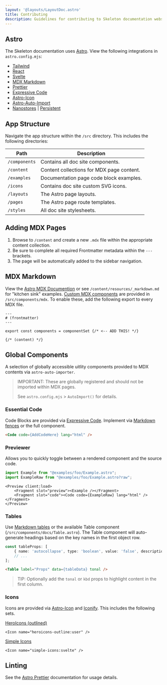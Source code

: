 ```yaml
---
layout: '@layouts/LayoutDoc.astro'
title: Contributing
description: Guidelines for contributing to Skeleton documentation website.
---
```



## Astro

The Skeleton documentation uses [Astro](https://astro.build/). View the following integrations in `astro.config.mjs`:

- [Tailwind](https://docs.astro.build/en/guides/integrations-guide/tailwind/)
- [React](https://docs.astro.build/en/guides/integrations-guide/react/)
- [Svelte](https://docs.astro.build/en/guides/integrations-guide/svelte/)
- [MDX Markdown](https://docs.astro.build/en/guides/markdown-content/)
- [Prettier](https://docs.astro.build/en/editor-setup/#prettier)
- [Expressive Code](https://expressive-code.com/)
- [Astro-Icon](https://github.com/natemoo-re/astro-icon)
- [Astro-Auto-Import](https://github.com/delucis/astro-auto-import/tree/main/packages/astro-auto-import)
- [Nanostores](https://docs.astro.build/en/recipes/sharing-state-islands/#why-nano-stores) | [Persistent](https://github.com/nanostores/persistent)

## App Structure

Navigate the app structure within the `/src` directory. This includes the following directories:

| Path          | Description                                |
|---------------|--------------------------------------------|
| `/components` | Contains all doc site components.          |
| `/content`    | Content collections for MDX page content.  |
| `/examples`   | Documentation page code block examples.    |
| `/icons`      | Contains doc site custom SVG icons.        |
| `/layouts`    | The Astro page layouts.                    |
| `/pages`      | The Astro page route templates.            |
| `/styles`     | All doc site stylesheets.                  |

## Adding MDX Pages

1. Browse to `/content` and create a new `.mdx` file within the appropriate content collection.
2. Be sure to complete all required Frontmatter metadata within the `---` brackets.
3. The page will be automatically added to the sidebar navigation.

## MDX Markdown

View the [Astro MDX Documention](https://docs.astro.build/en/guides/markdown-content/) or see `/content/resources/_markdown.md` for "kitchen sink" examples. [Custom MDX components](https://mdxjs.com/table-of-components/) are provided in `/src/components/mdx`. To enable these, add the following export to every MDX file.

```astro
---
# (frontmatter)
---

export const components = componentSet {/* <-- ADD THIS! */}

{/* (content) */}
```

## Global Components

A selection of globally accessible uitlity components provided to MDX contents via `astro-auto-importer`.

> IMPORTANT: These are globally registered and should not be imported within MDX pages.
>
> See `astro.config.mjs` > `AutoImport()` for details.

### Essential Code

Code Blocks are provided via [Expressive Code](https://expressive-code.com/). Implement via [Markdown fences](https://expressive-code.com/key-features/syntax-highlighting/) or the full component.

```html
<Code code={AddCodeHere} lang="html" />
```

### Previewer

Allows you to quickly toggle between a rendered component and the source code.

```ts
import Example from "@examples/foo/Example.astro";
import ExampleRaw from "@examples/foo/Example.astro?raw";
```

```astro
<Preview client:load>
    <Fragment slot="preview"><Example /></Fragment>
    <Fragment slot="code"><Code code={ExampleRaw} lang="html" /></Fragment>
</Preview>
```

### Tables

Use [Markdown tables](https://www.tablesgenerator.com/markdown_tables) or the available Table component (`/src/components/docs/Table.astro`). The Table component will auto-generate headings based on the key names in the first object row.

```ts
const tableProps: [
    { name: 'autocollapse', type: 'boolean', value: 'false', description: 'Set the auto-collapse mode.' },
    // ...
];
```

```html
<Table label="Props" data={tableData} tonal />
```

> TIP: Optionally add the `tonal` or `kbd` props to highlight content in the first column.

### Icons

Icons are provided via [Astro-Icon](https://github.com/natemoo-re/astro-icon) and [Iconify](https://iconify.design/). This includes the following sets.

[HeroIcons (outlined)](https://icon-sets.iconify.design/heroicons/)

```astro
<Icon name="heroicons-outline:user" />
```

[Simple Icons](https://icon-sets.iconify.design/simple-icons/)

```astro
<Icon name="simple-icons:svelte" />
```

## Linting

See the [Astro Prettier](https://docs.astro.build/en/editor-setup/#prettier) documentation for usage details.